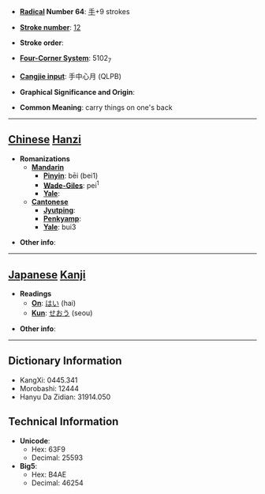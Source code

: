 * '''[[Wiktionary:Chinese radical index| Radical]] Number 64''': [[Wiktionary:Chinese radical index 手|手]]+9 strokes

* '''[[Wiktionary:Chinese total strokes index|Stroke number]]''': [[Wiktionary:Chinese total strokes index 12|12]]

* '''Stroke order''': 

* '''[[Wiktionary:Chinese four corner index|Four-Corner System]]''': 5102<sub>7</sub>

* '''[[Wiktionary:Chinese Cangjie index|Cangjie input]]''': 手中心月 (QLPB)

* '''Graphical Significance and Origin''': 

* '''Common Meaning''': carry things on one's back

----

== [[Chinese]] [[Hanzi]] ==

* '''Romanizations'''
** '''[[Mandarin]]'''
*** '''[[Pinyin]]''': bēi (bei1)
*** '''[[Wade-Giles]]''': pei<sup>1</sup>
*** '''[[Yale]]''': 
** '''[[Cantonese]]'''
*** '''[[Jyutping]]''':
*** '''[[Penkyamp]]''': 
*** '''[[Yale]]''': bui3

* '''Other info''': 

----

== [[Japanese]] [[Kanji]] ==

* '''Readings'''
** '''[[On]]''': [[はい]] (hai)
** '''[[Kun]]''': [[せおう]] (seou)

* '''Other info''':  

----

== Dictionary Information ==

* KangXi: 0445.341
* Morobashi: 12444
* Hanyu Da Zidian: 31914.050

== Technical Information ==

* '''Unicode''':
** Hex: 63F9
** Decimal: 25593
* '''Big5''':
** Hex: B4AE
** Decimal: 46254